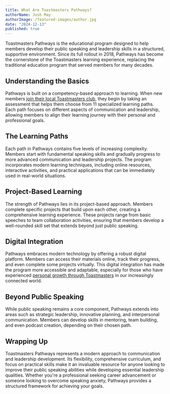 ```yaml
---
title: What Are Toastmasters Pathways?
authorName: Josh May
authorImage: /featured-images/author.jpg
date: "2024-12-13"
published: true
---
```


Toastmasters Pathways is the educational program designed to help members develop their public speaking and leadership skills in a structured, supportive environment. Since its full rollout in 2018, Pathways has become the cornerstone of the Toastmasters learning experience, replacing the traditional education program that served members for many decades.

## Understanding the Basics

Pathways is built on a competency-based approach to learning. When new members [join their local Toastmasters club](https://d4tm.org/toastmasters-pathways), they begin by taking an assessment that helps them choose from 11 specialized learning paths. Each path focuses on different aspects of communication and leadership, allowing members to align their learning journey with their personal and professional goals.

## The Learning Paths

Each path in Pathways contains five levels of increasing complexity. Members start with fundamental speaking skills and gradually progress to more advanced communication and leadership projects. The program incorporates modern learning techniques, including online resources, interactive activities, and practical applications that can be immediately used in real-world situations.

## Project-Based Learning

The strength of Pathways lies in its project-based approach. Members complete specific projects that build upon each other, creating a comprehensive learning experience. These projects range from basic speeches to team collaboration activities, ensuring that members develop a well-rounded skill set that extends beyond just public speaking.

## Digital Integration

Pathways embraces modern technology by offering a robust digital platform. Members can access their materials online, track their progress, and even complete some projects virtually. This digital integration has made the program more accessible and adaptable, especially for those who have experienced [personal growth through Toastmasters](https://dev.to/dvddpl/reflecting-on-my-path-what-becoming-a-toastmaster-meant-for-me-eof) in our increasingly connected world.

## Beyond Public Speaking

While public speaking remains a core component, Pathways extends into areas such as strategic leadership, innovative planning, and interpersonal communication. Members can develop skills in mentoring, team building, and even podcast creation, depending on their chosen path.

## Wrapping Up

Toastmasters Pathways represents a modern approach to communication and leadership development. Its flexibility, comprehensive curriculum, and focus on practical skills make it an invaluable resource for anyone looking to improve their public speaking abilities while developing essential leadership qualities. Whether you're a professional seeking career advancement or someone looking to overcome speaking anxiety, Pathways provides a structured framework for achieving your goals.
